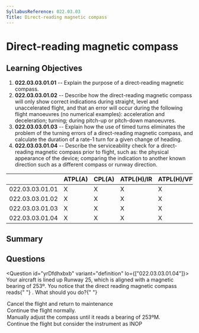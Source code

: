 ```yaml
---
SyllabusReference: 022.03.03
Title: Direct-reading magnetic compass
---
```


# Direct-reading magnetic compass

## Learning Objectives

1. **022.03.03.01.01** -- Explain the purpose of a direct-reading magnetic
   compass.
2. **022.03.03.01.02** -- Describe how the direct-reading magnetic compass will
   only show correct indications during straight, level and unaccelerated
   flight, and that an error will occur during the following flight manoeuvres
   (no numerical examples): acceleration and deceleration; turning; during
   pitch-up or pitch-down manoeuvres.
3. **022.03.03.01.03** -- Explain how the use of timed turns eliminates the
   problem of the turning errors of a direct-reading magnetic compass, and
   calculate the duration of a rate-1 turn for a given change of heading.
4. **022.03.03.01.04** -- Describe the serviceability check for a direct-reading
   magnetic compass prior to flight, such as: the physical appearance of the
   device; comparing the indication to another known direction such as a
   different compass or runway direction.

|                 | ATPL(A) | CPL(A) | ATPL(H)/IR | ATPL(H)/VFR | CPL(H) | IR  | CBIR(A) |
| --------------- | ------- | ------ | ---------- | ----------- | ------ | --- | ------- |
| 022.03.03.01.01 | X       | X      | X          | X           | X      | X   |         |
| 022.03.03.01.02 | X       | X      | X          | X           | X      | X   |         |
| 022.03.03.01.03 | X       | X      | X          | X           | X      | X   |         |
| 022.03.03.01.04 | X       | X      | X          | X           | X      | X   | X       |

## Summary

## Questions

<Question id="yrDfdhxbxb" variant="definition" lo={["022.03.03.01.04"]}>
  <Text variant="oneCorrect">
    Your aircraft is lined up Runway 25, which is aligned with a magnetic
    bearing of 253º. You notice that the direct reading magnetic compass reads{" "}
    <Subject />. What should you do?{" "}
  </Text>
  <Option
    id="yrDfdhxbxb-1"
    subject={"264ºM"}
    why="The maximum tolerable error for a direct reading magnetic compass is 10º"
  >
    Cancel the flight and return to maintenance
  </Option>
  <Option
    id="yrDfdhxbxb-2"
    subject={"262ºM"}
    why="The maximum tolerable error for a direct reading magnetic compass is 10º"
  >
    Continue the flight normally.
  </Option>
  <Option
    id="yrDfdhxbxb-3"
    why="Magnetic compasses can not be directly adjustable."
  >
    Manually adjust the compass until it reads a bearing of 253ºM.
  </Option>
  <Option
    id="yrDfdhxbxb-4"
    why="If the direct reading compass is indeed INOP, you can not fly."
  >
    Continue the flight but consider the instrument as INOP
  </Option>
</Question>
